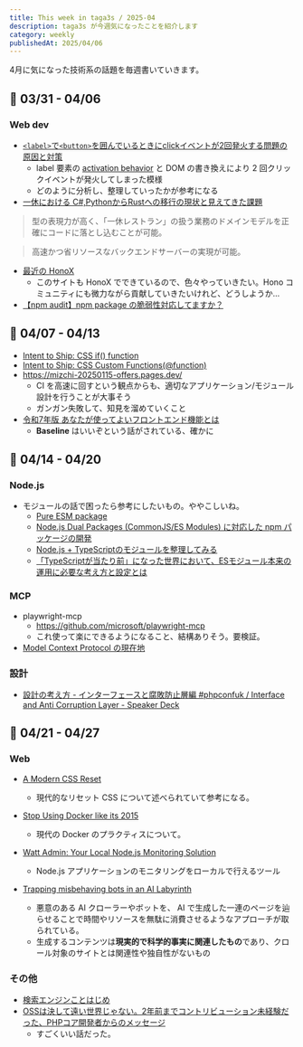 ```yaml
---
title: This week in taga3s / 2025-04
description: taga3s が今週気になったことを紹介します
category: weekly
publishedAt: 2025/04/06
---
```


4月に気になった技術系の話題を毎週書いていきます。

## 📝 03/31 - 04/06

### Web dev
- [`<label>`で`<button>`を囲んでいるときにclickイベントが2回発火する問題の原因と対策](https://zenn.dev/uhyo/articles/label-button-onclick-twice)
  - label 要素の [activation behavior](https://dom.spec.whatwg.org/#eventtarget-activation-behavior) と DOM の書き換えにより 2 回クリックイベントが発火してしまった模様
  - どのように分析し、整理していったかが参考になる
- [一休における C#,PythonからRustへの移行の現状と見えてきた課題](https://findy-code.io/media/articles/rust-ikkyu-250321)
> 型の表現力が高く、「一休レストラン」の扱う業務のドメインモデルを正確にコードに落とし込むことが可能。

> 高速かつ省リソースなバックエンドサーバーの実現が可能。
- [最近の HonoX](https://zenn.dev/yusukebe/articles/4d6297f3be121a)
  - このサイトも HonoX でできているので、色々やっていきたい。Hono コミュニティにも微力ながら貢献していきたいけれど、どうしようか...
- [【npm audit】npm package の脆弱性対応してますか？](https://zenn.dev/tm35/articles/c170eac0b22f5f)

## 📝 04/07 - 04/13

- [Intent to Ship: CSS if() function](https://groups.google.com/a/chromium.org/g/blink-dev/c/EOz7NK6Y0cE/m/VsZveC-fAwAJ)
- [Intent to Ship: CSS Custom Functions(@function)](https://groups.google.com/a/chromium.org/g/blink-dev/c/bvi4D7eD7wI/m/djYVLu6OAwAJ)
- https://mizchi-20250115-offers.pages.dev/
  - CI を高速に回すという観点からも、適切なアプリケーション/モジュール設計を行うことが大事そう
  - ガンガン失敗して、知見を溜めていくこと
- [令和7年版 あなたが使ってよいフロントエンド機能とは](https://speakerdeck.com/mugi_uno/baseline-ha-iizo)
  - **Baseline** はいいぞという話がされている、確かに

## 📝 04/14 - 04/20

### Node.js
- モジュールの話で困ったら参考にしたいもの。ややこしいね。
  - [Pure ESM package](https://gist.github.com/sindresorhus/a39789f98801d908bbc7ff3ecc99d99c)
  - [Node.js Dual Packages (CommonJS/ES Modules) に対応した npm パッケージの開発](https://blog.cybozu.io/entry/2020/10/06/170000)
  - [Node.js + TypeScriptのモジュールを整理してみる](https://blog.koh.dev/2024-04-23-nodejs-typescript-module)
  - [「TypeScriptが当たり前」になった世界において、ESモジュール本来の運用に必要な考え方と設定とは](https://findy-code.io/media/articles/gfx-esm)

### MCP
- playwright-mcp
  - https://github.com/microsoft/playwright-mcp
  - これ使って楽にできるようになること、結構ありそう。要検証。
- [Model Context Protocol の現在地](https://zenn.dev/layerx/articles/9bdefe4d435882)

### 設計
- [設計の考え方 - インターフェースと腐敗防止層編 #phpconfuk / Interface and Anti Corruption Layer - Speaker Deck](https://speakerdeck.com/okashoi/interface-and-anti-corruption-layer)

## 📝 04/21 - 04/27

### Web
- [A Modern CSS Reset](https://www.joshwcomeau.com/css/custom-css-reset/)
  - 現代的なリセット CSS について述べられていて参考になる。

- [Stop Using Docker like its 2015](https://dev.to/code42cate/stop-using-docker-like-its-2015-1o5l)
  - 現代の Docker のプラクティスについて。

- [Watt Admin: Your Local Node.js Monitoring Solution](https://blog.platformatic.dev/introducing-watt-admin)
  - Node.js アプリケーションのモニタリングをローカルで行えるツール

- [Trapping misbehaving bots in an AI Labyrinth](https://blog.cloudflare.com/ai-labyrinth/)
  - 悪意のある AI クローラーやボットを、 AI で生成した一連のページを辿らせることで時間やリソースを無駄に消費させるようなアプローチが取られている。
  - 生成するコンテンツは**現実的で科学的事実に関連したもの**であり、クロール対象のサイトとは関連性や独自性がないもの

### その他
- [検索エンジンことはじめ](https://speakerdeck.com/convto/first-step-towards-full-text-search-engine)
- [OSSは決して遠い世界じゃない。2年前までコントリビューション未経験だった、PHPコア開発者からのメッセージ](https://findy-code.io/engineer-lab/sakitakamachi)
  - すごくいい話だった。
